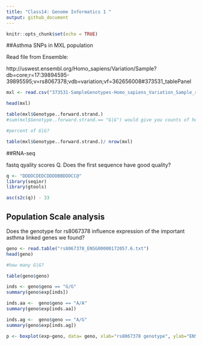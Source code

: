 ---
title: "Class14: Genome Informatics 1 "
output: github_document
---

```{r setup, include=FALSE}
knitr::opts_chunk$set(echo = TRUE)
```

##Asthma SNPs in MXL population

Read file from Ensemble: 

http://uswest.ensembl.org/Homo_sapiens/Variation/Sample?db=core;r=17:39894595-39895595;v=rs8067378;vdb=variation;vf=362656008#373531_tablePanel

```{r}
mxl <- read.csv("373531-SampleGenotypes-Homo_sapiens_Variation_Sample_rs8067378.csv")

head(mxl)

table(mxl$Genotype..forward.strand.)
#sum(mxl$Genotype..forward.strand.== "G|G") would give you counts of how many G|G there are

#percent of G|G? 

table(mxl$Genotype..forward.strand.)/ nrow(mxl)

```

##RNA-seq

fastq qyality scores
Q. Does the first sequence have good quality?

```{r}
q <- "DDDDCDEDCDDDDBBDDDCC@"
library(seqinr)
library(gtools)

asc(s2c(q)) - 33

```

## Population Scale analysis

Does the genotype for rs8067378 influence expression of the important asthma linked genes we found?

```{r}
geno <- read.table("rs8067378_ENSG00000172057.6.txt")
head(geno)
```
```{r}
#how many G|G?

table(geno$geno)

```


```{r}
inds <- geno$geno == "G/G"
summary(geno$exp[inds])
```


```{r}
inds.aa <-  geno$geno == "A/A"
summary(geno$exp[inds.aa])
```

```{r}
inds.ag <-  geno$geno == "A/G"
summary(geno$exp[inds.ag])
```

```{r}
p <- boxplot(exp~geno, data= geno, xlab="rs8067378 genotype", ylab="ENSG00000172057.4 (RPKM)")
```



